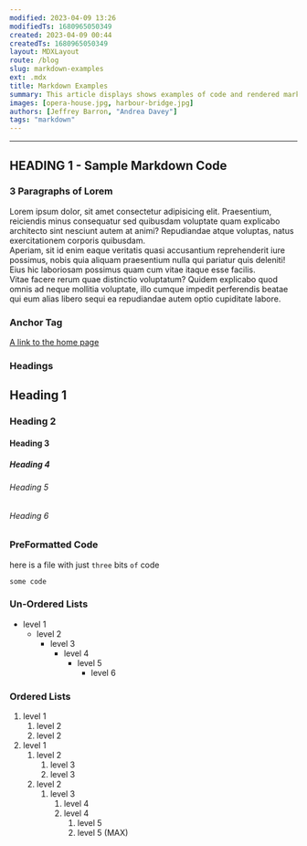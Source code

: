 ```yaml
---
modified: 2023-04-09 13:26
modifiedTs: 1680965050349  
created: 2023-04-09 00:44
createdTs: 1680965050349  
layout: MDXLayout  
route: /blog  
slug: markdown-examples  
ext: .mdx
title: Markdown Examples  
summary: This article displays shows examples of code and rendered markdown
images: [opera-house.jpg, harbour-bridge.jpg]   
authors: [Jeffrey Barron, "Andrea Davey"]
tags: "markdown"
---
```


---

## HEADING 1 - Sample Markdown Code

### 3 Paragraphs of Lorem

Lorem ipsum dolor, sit amet consectetur adipisicing elit. Praesentium, reiciendis minus consequatur sed quibusdam voluptate quam explicabo architecto sint nesciunt autem at animi? Repudiandae atque voluptas, natus exercitationem corporis quibusdam.  
Aperiam, sit id enim eaque veritatis quasi accusantium reprehenderit iure possimus, nobis quia aliquam praesentium nulla qui pariatur quis deleniti! Eius hic laboriosam possimus quam cum vitae itaque esse facilis.  
Vitae facere rerum quae distinctio voluptatum? Quidem explicabo quod omnis ad neque mollitia voluptate, illo cumque impedit perferendis beatae qui eum alias libero sequi ea repudiandae autem optio cupiditate labore.  

### Anchor Tag

[A link to the home page](https://jeffreybarron.com)

### Headings

## Heading 1

### Heading 2

#### Heading 3

##### Heading 4

###### Heading 5

###### Heading 6

### PreFormatted Code

here is a file with just `three` bits `of` code

```shell
some code
```

### Un-Ordered Lists

- level 1
  - level 2
    - level 3
      - level 4
        - level 5
          - level 6

### Ordered Lists

1. level 1
    1. level 2
    2. level 2
2. level 1
    1. level 2
        1. level 3
        2. level 3
    2. level 2
        1. level 3
            1. level 4
            2. level 4
                1. level 5
                2. level 5 (MAX)
